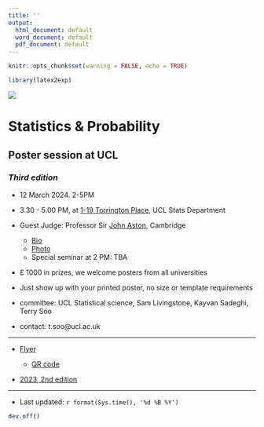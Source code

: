 ```yaml
---
title: ''
output:
  html_document: default
  word_document: default
  pdf_document: default
---
```


\pagenumbering{gobble}


```r
knitr::opts_chunk$set(warning = FALSE, echo = TRUE)
```

```r
library(latex2exp)
```

![](.\flyer.png)


# Statistics & Probability 
## Poster session at UCL
### *Third edition*

* 12 March 2024. 2-5PM

*   3.30 - 5.00 PM, at [1-19 Torrington Place](https://www.ucl.ac.uk/maps/1-19-torrington-place),  UCL Stats Department 

* Guest Judge:  Professor Sir [John Aston](https://www.statslab.cam.ac.uk/~jada2/), Cambridge
  * [Bio](https://tsoo-math.github.io/ucl2/grst/2024JABiography.pdf)
  * [Photo](https://tsoo-math.github.io/ucl2/grst/JohnAston-pic.jpg)
  * Special seminar at 2 PM: TBA
  
* £ 1000 in prizes, we welcome posters from all universities 
  
*  Just show up with your printed poster, no size or template requirements



* committee:  UCL Statistical science, Sam Livingstone, Kayvan Sadeghi, Terry Soo
 * contact: t.soo@ucl.ac.uk



<hr>





* [Flyer](https://tsoo-math.github.io/ucl2/grst/flyer.pdf)

  * [QR code](https://tsoo-math.github.io/ucl2/grst/qr-code2025.png)

* [2023, 2nd edition](https://tsoo-math.github.io/ucl2/grst/2023-poster.html)

<hr>

*  Last updated: `r format(Sys.time(), '%d %B %Y')`


```r
dev.off()
```




